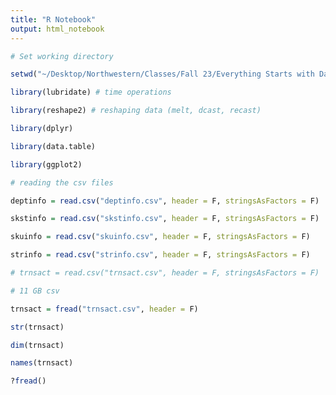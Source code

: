 ```yaml
---
title: "R Notebook"
output: html_notebook
---
```


```r

# Set working directory

setwd("~/Desktop/Northwestern/Classes/Fall 23/Everything Starts with Data/Project/Dillards POS")

```



```r

library(lubridate) # time operations

library(reshape2) # reshaping data (melt, dcast, recast)

library(dplyr)

library(data.table)

library(ggplot2)


```


```r

# reading the csv files

deptinfo = read.csv("deptinfo.csv", header = F, stringsAsFactors = F)

skstinfo = read.csv("skstinfo.csv", header = F, stringsAsFactors = F)

skuinfo = read.csv("skuinfo.csv", header = F, stringsAsFactors = F)

strinfo = read.csv("strinfo.csv", header = F, stringsAsFactors = F)

# trnsact = read.csv("trnsact.csv", header = F, stringsAsFactors = F)


```



```r

# 11 GB csv

trnsact = fread("trnsact.csv", header = F)

str(trnsact)

dim(trnsact)

names(trnsact)

```


```r

?fread()

```



```r




```










